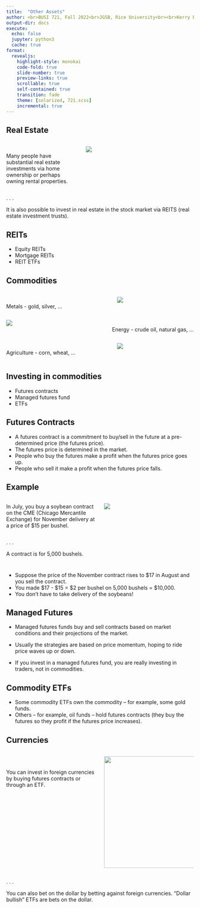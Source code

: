 ```yaml
---
title:  "Other Assets"
author: <br>BUSI 721, Fall 2022<br>JGSB, Rice University<br><br>Kerry Back
output-dir: docs
execute:
  echo: false
  jupyter: python3
  cache: true
format: 
  revealjs:
    highlight-style: monokai
    code-fold: true
    slide-number: true
    preview-links: true
    scrollable: true
    self-contained: true
    transition: fade
    theme: [solarized, 721.scss]
    incremental: true
---
```


## Real Estate 

:::: {.columns}
::: {.column width="40%"}
<br>
Many people have substantial real estate investments via home ownership or perhaps owning rental properties.
:::
::: {.column width="60%"}
::: {.fragment .fade-up}
![](images/monopoly.jpg)
:::
:::

::::

. . .

It is also possible to invest in real estate in the stock market via REITS (real estate investment trusts).

## REITs

- Equity REITs
- Mortgage REITs
- REIT ETFs

## Commodities 

:::: {.columns}
::: {.column width="60%"}
<br>
Metals - gold, silver, $\ldots$
:::
::: {.column width="20%"}
![](images/goldbars.png)
:::
::: {.column width="20%"}
:::
::::

:::: {.columns}
::: {.column width="20%"}
![](images/oilrig.png)
:::
::: {.column width="60%"}
<br>
<p align=right>
Energy - crude oil, natural gas, $\ldots$
</p>
:::

::::

:::: {.columns}
::: {.column width="60%"}
<br>
Agriculture - corn, wheat, $\ldots$
:::
::: {.column width="20%"}
![](images/corn.png)
:::
::: {.column width="20%"}
:::
::::

## Investing in commodities

- Futures contracts
- Managed futures fund
- ETFs


## Futures Contracts

- A futures contract is a commitment to buy/sell in the future at a pre-determined price (the futures price).
- The futures price is determined in the market.
- People who buy the futures make a profit when the futures price goes up.
- People who sell it make a profit when the futures price falls.


## Example

:::: {.columns}
::: {.column width="50%"}
In July, you buy a soybean contract on the CME (Chicago Mercantile Exchange) for November delivery at a price of $15 per bushel.
:::
::: {.column width="50%"}
![](images/Soybean.jpg)
:::
::::


. . .

A contract is for 5,000 bushels. 

# 

- Suppose the price of the November contract rises to $17 in August and you sell the contract.
- You made $17 - $15 = $2 per bushel on 5,000 bushels = $10,000.
- You don't have to take delivery of the soybeans!

## Managed Futures

- Managed futures funds buy and sell contracts based on market conditions and their projections of the market.

- Usually the strategies are based on price momentum, hoping to ride price waves up or down.
- If you invest in a managed futures fund, you are really investing in traders, not in commodities.

## Commodity ETFs

- Some commodity ETFs own the commodity -- for example, some gold funds.
- Others -- for example, oil funds -- hold futures contracts (they buy the futures so they profit if the futures price increases).


## Currencies

:::: {.columns}
::: {.column width="50%"}
<br><br>
You can invest in foreign currencies by buying futures contracts or through an ETF.
:::
::: {.column width="50%"}
<p align=center> <img src="images/foreigncurrencies.jpg" height=300 width=400></p>
:::
::::

 . . .

You can also bet on the dollar by betting against foreign currencies.  "Dollar bullish" ETFs are bets on the dollar.



